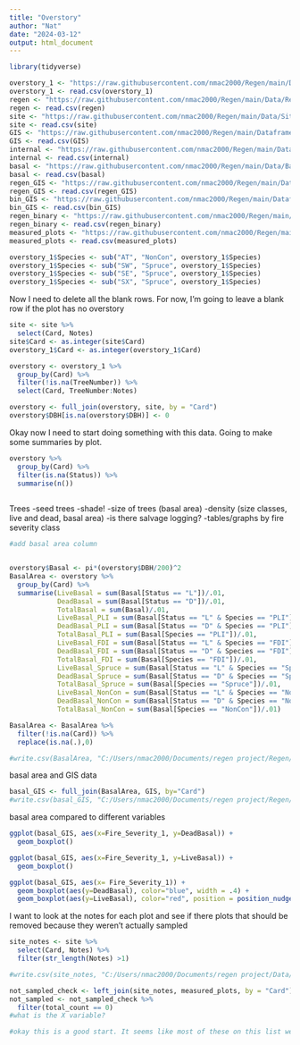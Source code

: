 ```yaml
---
title: "Overstory"
author: "Nat"
date: "2024-03-12"
output: html_document
---
```


```r
library(tidyverse)

overstory_1 <- "https://raw.githubusercontent.com/nmac2000/Regen/main/Data/Overstory.csv"
overstory_1 <- read.csv(overstory_1)
regen <- "https://raw.githubusercontent.com/nmac2000/Regen/main/Data/Regen_2023_ALL.csv" ##check this
regen <- read.csv(regen)
site <- "https://raw.githubusercontent.com/nmac2000/Regen/main/Data/Site.csv"
site <- read.csv(site)
GIS <- "https://raw.githubusercontent.com/nmac2000/Regen/main/Dataframes/GIS_fixed.csv"
GIS <- read.csv(GIS)
internal <- "https://raw.githubusercontent.com/nmac2000/Regen/main/Data/Internal.csv" ##check this
internal <- read.csv(internal)
basal <- "https://raw.githubusercontent.com/nmac2000/Regen/main/Data/BasalArea.csv"
basal <- read.csv(basal)
regen_GIS <- "https://raw.githubusercontent.com/nmac2000/Regen/main/Dataframes/regen_GIS.csv"
regen_GIS <- read.csv(regen_GIS)
bin_GIS <- "https://raw.githubusercontent.com/nmac2000/Regen/main/Dataframes/binary_GIS.csv"
bin_GIS <- read.csv(bin_GIS)
regen_binary <- "https://raw.githubusercontent.com/nmac2000/Regen/main/Dataframes/regen_binary.csv"
regen_binary <- read.csv(regen_binary)
measured_plots <- "https://raw.githubusercontent.com/nmac2000/Regen/main/Dataframes/MeasuredPlots.csv"
measured_plots <- read.csv(measured_plots)
```

```r
overstory_1$Species <- sub("AT", "NonCon", overstory_1$Species)
overstory_1$Species <- sub("SW", "Spruce", overstory_1$Species)
overstory_1$Species <- sub("SE", "Spruce", overstory_1$Species)
overstory_1$Species <- sub("SX", "Spruce", overstory_1$Species)
```

Now I need to delete all the blank rows. For now, I'm going to leave a blank row if the plot has no overstory
```r
site <- site %>% 
  select(Card, Notes)
site$Card <- as.integer(site$Card)
overstory_1$Card <- as.integer(overstory_1$Card)

overstory <- overstory_1 %>% 
  group_by(Card) %>% 
  filter(!is.na(TreeNumber)) %>% 
  select(Card, TreeNumber:Notes)

overstory <- full_join(overstory, site, by = "Card")
overstory$DBH[is.na(overstory$DBH)] <- 0


```

Okay now I need to start doing something with this data. 
Going to make some summaries by plot. 
```r
overstory %>% 
  group_by(Card) %>% 
  filter(is.na(Status)) %>% 
  summarise(n())
  
```
Trees
-seed trees
-shade!
-size of trees (basal area)
-density (size classes, live and dead, basal area)
-is there salvage logging?
-tables/graphs by fire severity class
```r
#add basal area column


overstory$Basal <- pi*(overstory$DBH/200)^2
BasalArea <- overstory %>% 
  group_by(Card) %>% 
  summarise(LiveBasal = sum(Basal[Status == "L"])/.01,
            DeadBasal = sum(Basal[Status == "D"])/.01,
            TotalBasal = sum(Basal)/.01,
            LiveBasal_PLI = sum(Basal[Status == "L" & Species == "PLI"])/.01,
            DeadBasal_PLI = sum(Basal[Status == "D" & Species == "PLI"])/.01,
            TotalBasal_PLI = sum(Basal[Species == "PLI"])/.01,
            LiveBasal_FDI = sum(Basal[Status == "L" & Species == "FDI"])/.01,
            DeadBasal_FDI = sum(Basal[Status == "D" & Species == "FDI"])/.01,
            TotalBasal_FDI = sum(Basal[Species == "FDI"])/.01,
            LiveBasal_Spruce = sum(Basal[Status == "L" & Species == "Spruce"])/.01,
            DeadBasal_Spruce = sum(Basal[Status == "D" & Species == "Spruce"])/.01,
            TotalBasal_Spruce = sum(Basal[Species == "Spruce"])/.01,
            LiveBasal_NonCon = sum(Basal[Status == "L" & Species == "NonCon"])/.01,
            DeadBasal_NonCon = sum(Basal[Status == "D" & Species == "NonCon"])/.01,
            TotalBasal_NonCon = sum(Basal[Species == "NonCon"])/.01)

BasalArea <- BasalArea %>%
  filter(!is.na(Card)) %>% 
  replace(is.na(.),0)

#write.csv(BasalArea, "C:/Users/nmac2000/Documents/regen project/Regen/Dataframes/BasalArea.csv", row.names = FALSE)

```

basal area and GIS data
```r
basal_GIS <- full_join(BasalArea, GIS, by="Card")
#write.csv(basal_GIS, "C:/Users/nmac2000/Documents/regen project/Regen/Dataframes/BasalGIS.csv", row.names = FALSE)
```
basal area compared to different variables
```r
ggplot(basal_GIS, aes(x=Fire_Severity_1, y=DeadBasal)) +
  geom_boxplot()

ggplot(basal_GIS, aes(x=Fire_Severity_1, y=LiveBasal)) +
  geom_boxplot()

ggplot(basal_GIS, aes(x= Fire_Severity_1)) +
  geom_boxplot(aes(y=DeadBasal), color="blue", width = .4) +
  geom_boxplot(aes(y=LiveBasal), color="red", position = position_nudge(x= 0.3), width = .4) 


```


I want to look at the notes for each plot and see if there plots that should be removed because they weren't actually sampled
```r

site_notes <- site %>% 
  select(Card, Notes) %>% 
  filter(str_length(Notes) >1)

#write.csv(site_notes, "C:/Users/nmac2000/Documents/regen project/Data/SiteNotes.csv", row.names = FALSE)

not_sampled_check <- left_join(site_notes, measured_plots, by = "Card")
not_sampled <- not_sampled_check %>% 
  filter(total_count == 0)
#what is the X variable?

#okay this is a good start. It seems like most of these on this list were not actually sampled. There are a few I should double check
```









